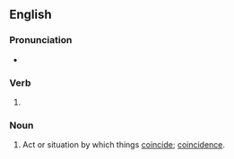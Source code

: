 ==English==

===Pronunciation===
* {{rhymes|en|aɪdɪŋ|s=4}}

===Verb===
{{head|en|verb form}}

# {{present participle of|en|coincide|nocat=1}}

===Noun===
{{en-noun}}

# Act or situation by which things [[coincide]]; [[coincidence]].